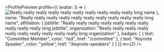 

<ProfilePreview
  profile={{
    avatar: () => (
      <Image
        alt="Really really really really really really really really really really long name"
        borderRadius="circle"
        height={128}
        width={128}
        src="/avatar7.png"
      />
    ),
    name:
      "Really really really really really really really really really really long name",
    affiliation: {
      jobtitle:
        "Really really really really really really really really really really long jobtitle",
      organization:
        "Really really really really really really really really really really long organization"
    },
    badges: [
      { text: "Committee Member", color: "red", href: "/committee" },
      { text: "Keynote Speaker", color: "yellow", href: "/keynote-speakers" }
    ]
  }}
  m={2}
/>

